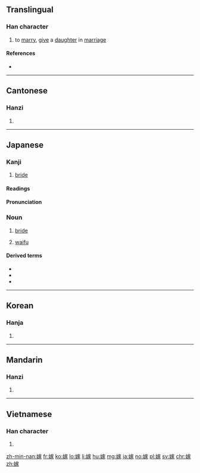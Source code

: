 ==Translingual==

===Han character===
{{Han char|rn=38|rad=女|as=10|sn=13|four=43432|canj=VJMO|ids=⿰女家}}

# to [[marry]], [[give]] a [[daughter]] in [[marriage]]

====References====
* {{Han ref|kx=0268.330|dkj=06602|dj=0536.070|hdz=21073.110|uh=5AC1|ud=23233|bh=B6F9|bd=46841}}

----

==Cantonese==

===Hanzi===
{{yue-hanzi|jyut=gaa3|y=ga3}}

# {{defn|lang=yue|sort=女10}}

----

==Japanese==

===Kanji===
{{ja-kanji|grade=c|rs=女10}}

# [[bride]]

====Readings====
{{ja-readings
|goon=[[け]] (ke)
|kanon=[[か]] (ka)
|kun=[[とつぐ]] (totsugu), [[よめ]] (yome)
}}

====Pronunciation====
{{ja-pron|よめ}}

===Noun===
{{ja-noun|よめ}}

# [[bride]]
# {{cx|internet slang|lang=ja}} [[waifu]]

====Derived terms====
{{der-top}}
* {{ja-r|花嫁|はなよめ}}
* {{ja-r|俺の嫁|おれ の よめ}}
* {{ja-r|俺嫁|おれよめ}}
{{der-bottom}}

----

==Korean==

===Hanja===
{{ko-hanja|hangeul=[[가]]|rv=ga|mr=ka}}

# {{defn|lang=ko|sort=女10}}

----

==Mandarin==

===Hanzi===
{{cmn-hanzi|pin=[[jià]] ([[jia4]])|wg=chia<sup>4</sup>}}

# {{defn|lang=cmn|sort=女10}}

----

==Vietnamese==

===Han character===
{{vi-hantu|[[giá]], [[gả]], [[gá]]|rs=女10}}

# {{defn|lang=vi|sort=女10}}

[[zh-min-nan:嫁]]
[[fr:嫁]]
[[ko:嫁]]
[[lo:嫁]]
[[li:嫁]]
[[hu:嫁]]
[[mg:嫁]]
[[ja:嫁]]
[[no:嫁]]
[[pl:嫁]]
[[sv:嫁]]
[[chr:嫁]]
[[zh:嫁]]